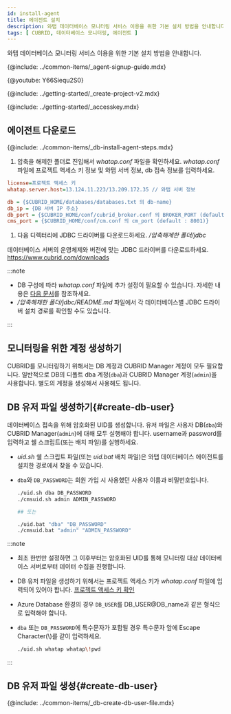 ```yaml
---
id: install-agent
title: 에이전트 설치
description: 와탭 데이터베이스 모니터링 서비스 이용을 위한 기본 설치 방법을 안내합니다.
tags: [ CUBRID, 데이터베이스 모니터링, 에이전트 ]
---
```



와탭 데이터베이스 모니터링 서비스 이용을 위한 기본 설치 방법을 안내합니다.

{@include: ../common-items/_agent-signup-guide.mdx}

{@youtube: Y66Siequ2S0}

{@include: ../getting-started/_create-project-v2.mdx}  

{@include: ../getting-started/_accesskey.mdx}

## 에이전트 다운로드

{@include: ../common-items/_db-install-agent-steps.mdx}

1. 압축을 해제한 폴더로 진입해서 *whatap.conf* 파일을 확인하세요. *whatap.conf* 파일에 프로젝트 액세스 키 정보 및 와탭 서버 정보, db 접속 정보를 입력하세요.

  ```ini title='whatap.conf'
  license=프로젝트 액세스 키
  whatap.server.host=13.124.11.223/13.209.172.35 // 와탭 서버 정보

  db = {$CUBRID_HOME/databases/databases.txt 의 db-name}
  db_ip = {DB 서버 IP 주소}
  db_port = {$CUBRID_HOME/conf/cubrid_broker.conf 의 BROKER_PORT (default : 33000)}
  cms_port = {$CUBRID_HOME/conf/cm.conf 의 cm_port (default : 8001)}
  ```

1. 다음 디렉터리에 JDBC 드라이버를 다운로드하세요. */압축해제한 폴더/jdbc*

  데이터베이스 서버의 운영체제와 버전에 맞는 JDBC 드라이버를 다운로드하세요. https://www.cubrid.com/downloads

:::note

* DB 구성에 따라 *whatap.conf* 파일에 추가 설정이 필요할 수 있습니다. 자세한 내용은 [다음 문서](agent-dbx-settings)를 참조하세요.
* */압축해제한 폴더/jdbc/README.md* 파일에서 각 데이터베이스별 JDBC 드라이버 설치 경로를 확인할 수도 있습니다.

:::

## 모니터링을 위한 계정 생성하기

CUBRID를 모니터링하기 위해서는 DB 계정과 CUBRID Manager 계정이 모두 필요합니다. 일반적으로 DB의 디폴트 dba 계정(`dba`)과 CUBRID Manager 계정(`admin`)을 사용합니다. 별도의 계정을 생성해서 사용해도 됩니다.

## DB 유저 파일 생성하기{#create-db-user}

데이터베이스 접속을 위해 암호화된 UID를 생성합니다. 유저 파일은 사용자 DB(`dba`)와 CUBRID Manager(`admin`)에 대해 모두 실행해야 합니다. username과 password를 입력하고 쉘 스크립트(또는 배치 파일)를 실행하세요. 

* *uid.sh* 쉘 스크립트 파일(또는 *uid.bat* 배치 파일)은 와탭 데이터베이스 에이전트를 설치한 경로에서 찾을 수 있습니다.

* `dba`와 `DB_PASSWORD`는 회원 가입 시 사용했던 사용자 이름과 비밀번호입니다.

  ```bash title='uid.sh | uid.bat'
  ./uid.sh dba DB_PASSWORD
  ./cmsuid.sh admin ADMIN_PASSWORD

  ## 또는

  ./uid.bat "dba" "DB_PASSWORD"
  ./cmsuid.bat "admin" "ADMIN_PASSWORD"
  ```

:::note

* 최초 한번만 설정하면 그 이후부터는 암호화된 UID를 통해 모니터링 대상 데이터베이스 서버로부터 데이터 수집을 진행합니다.
* DB 유저 파일을 생성하기 위해서는 프로젝트 액세스 키가 *whatap.conf* 파일에 입력되어 있어야 합니다. [프로젝트 액세스 키 확인](#check-accesskey)
* Azure Database 환경의 경우 `DB_USER`를 DB_USER@DB_name과 같은 형식으로 입력해야 합니다.
* `dba` 또는 `DB_PASSWORD`에 특수문자가 포함될 경우 특수문자 앞에 Escape Character(\\)를 같이 입력하세요.

  ```bash title='예시'
  ./uid.sh whatap whatap\!pwd
  ```

:::

## DB 유저 파일 생성{#create-db-user}

{@include: ../common-items/_db-create-db-user-file.mdx}  